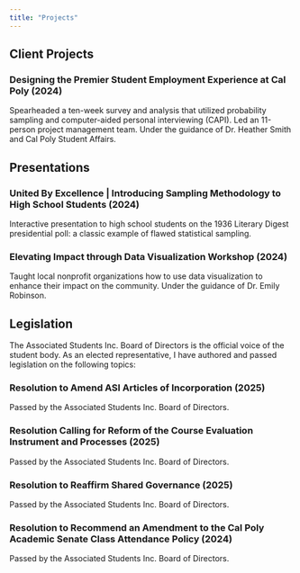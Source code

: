 ```yaml
---
title: "Projects"
---
```


## Client Projects

### Designing the Premier Student Employment Experience at Cal Poly (2024)

Spearheaded a ten-week survey and analysis that utilized probability sampling and computer-aided personal interviewing (CAPI). Led an 11-person project management team. Under the guidance of Dr. Heather Smith and Cal Poly Student Affairs.

## Presentations

### United By Excellence \| Introducing Sampling Methodology to High School Students (2024)

Interactive presentation to high school students on the 1936 Literary Digest presidential poll: a classic example of flawed statistical sampling.

### Elevating Impact through Data Visualization Workshop (2024)

Taught local nonprofit organizations how to use data visualization to enhance their impact on the community. Under the guidance of Dr. Emily Robinson.

## Legislation

The Associated Students Inc. Board of Directors is the official voice of the student body. As an elected representative, I have authored and passed legislation on the following topics:

### Resolution to Amend ASI Articles of Incorporation (2025)

Passed by the Associated Students Inc. Board of Directors.

### Resolution Calling for Reform of the Course Evaluation Instrument and Processes (2025)

Passed by the Associated Students Inc. Board of Directors.

### Resolution to Reaffirm Shared Governance (2025)

Passed by the Associated Students Inc. Board of Directors.

### Resolution to Recommend an Amendment to the Cal Poly Academic Senate Class Attendance Policy (2024)

Passed by the Associated Students Inc. Board of Directors.
